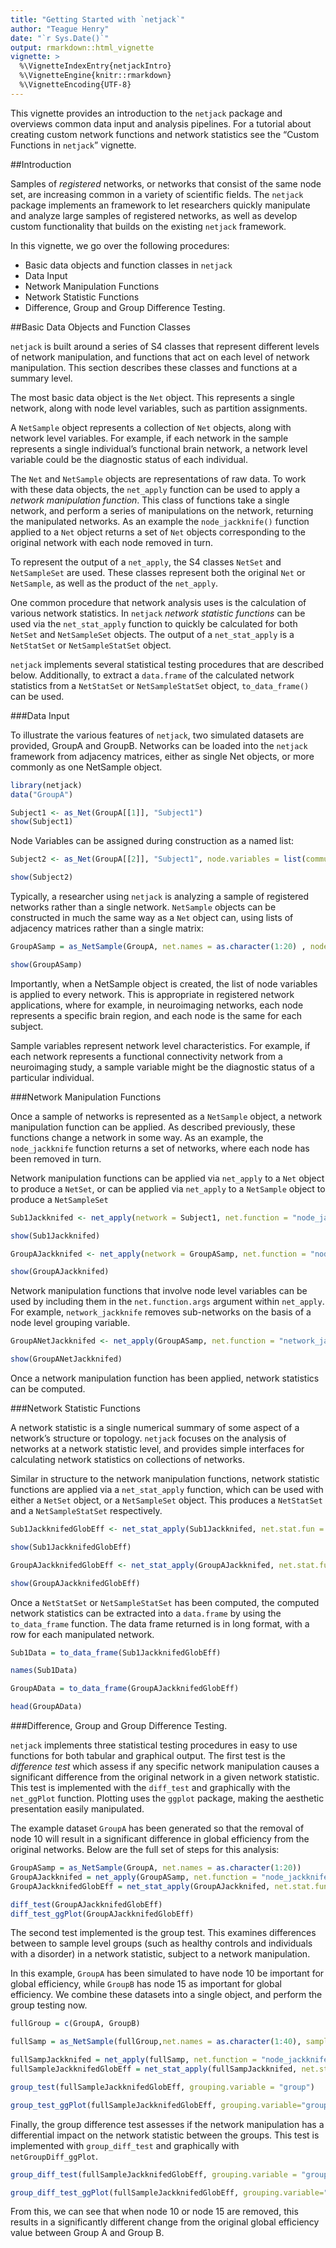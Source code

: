 ```yaml
---
title: "Getting Started with `netjack`"
author: "Teague Henry"
date: "`r Sys.Date()`"
output: rmarkdown::html_vignette
vignette: >
  %\VignetteIndexEntry{netjackIntro}
  %\VignetteEngine{knitr::rmarkdown}
  %\VignetteEncoding{UTF-8}
---
```


This vignette provides an introduction to the `netjack` package and overviews common data input and analysis pipelines. For a tutorial about creating custom network functions and network statistics see the "Custom Functions in `netjack`" vignette.

##Introduction

Samples of _registered_ networks, or networks that consist of the same node set, are increasing common in a variety of scientific fields. The `netjack` package implements an framework to let researchers quickly manipulate and analyze large samples of registered networks, as well as develop custom functionality that builds on the existing `netjack` framework. 

In this vignette, we go over the following procedures:

- Basic data objects and function classes in `netjack`
- Data Input
- Network Manipulation Functions
- Network Statistic Functions
- Difference, Group and Group Difference Testing.


##Basic Data Objects and Function Classes

`netjack` is built around a series of S4 classes that represent different levels of network manipulation, and functions that act on each level of network manipulation. This section describes these classes and functions at a summary level.

The most basic data object is the `Net` object. This represents a single network, along with node level variables, such as partition assignments. 

A `NetSample` object represents a collection of `Net` objects, along with network level variables. For example, if each network in the sample represents a single individual's functional brain network, a network level variable could be the diagnostic status of each individual. 

The `Net` and `NetSample` objects are representations of raw data. To work with these data objects, the `net_apply` function can be used to apply a _network manipulation function_. This class of functions take a single network, and perform a series of manipulations on the network, returning the manipulated networks. As an example the `node_jackknife()` function applied to a `Net` object returns a set of `Net` objects corresponding to the original network with each node removed in turn.

To represent the output of a `net_apply`, the S4 classes `NetSet` and `NetSampleSet` are used. These classes represent both the original `Net` or `NetSample`, as well as the product of the `net_apply`.

One common procedure that network analysis uses is the calculation of various network statistics. In `netjack` _network statistic functions_ can be used via the `net_stat_apply` function to quickly be calculated for both `NetSet` and `NetSampleSet` objects.  The output of a `net_stat_apply` is a `NetStatSet` or `NetSampleStatSet` object. 

`netjack` implements several statistical testing procedures that are described below. Additionally, to extract a `data.frame` of the calculated network statistics from a `NetStatSet` or `NetSampleStatSet` object, `to_data_frame()` can be used.

###Data Input

To illustrate the various features of `netjack`, two simulated datasets are provided, GroupA and GroupB.  Networks can be loaded into the `netjack` framework from adjacency matrices, either as single Net objects, or more commonly as one NetSample object.

```r
library(netjack)
data("GroupA")

Subject1 <- as_Net(GroupA[[1]], "Subject1")
show(Subject1)

```

Node Variables can be assigned during construction as a named list:

```r
Subject2 <- as_Net(GroupA[[2]], "Subject1", node.variables = list(community = c(rep(1,10), rep(2,10))))

show(Subject2)

```

Typically, a researcher using `netjack` is analyzing a sample of registered networks rather than a single network. `NetSample` objects can be constructed in much the same way as a `Net` object can, using lists of adjacency matrices rather than a single matrix:

```r
GroupASamp = as_NetSample(GroupA, net.names = as.character(1:20) , node.variables = list(community = c(rep(1,10), rep(2,10))), sample.variables = list(group = rep(1, 20)))

show(GroupASamp)


```

Importantly, when a NetSample object is created, the list of node variables is applied to every network. This is appropriate in registered network applications, where for example, in neuroimaging networks, each node represents a specific brain region, and each node is the same for each subject.

Sample variables represent network level characteristics. For example, if each network represents a functional connectivity network from a neuroimaging study, a sample variable might be the diagnostic status of a particular individual. 

###Network Manipulation Functions

Once a sample of networks is represented as a `NetSample` object, a network manipulation function can be applied. As described previously, these functions change a network in some way. As an example, the `node_jackknife` function returns a set of networks, where each node has been removed in turn.

Network manipulation functions can be applied via `net_apply` to a `Net` object to produce a `NetSet`, or can be applied via `net_apply` to a `NetSample` object to produce a `NetSampleSet`

```r
Sub1Jackknifed <- net_apply(network = Subject1, net.function = "node_jackknife")

show(Sub1Jackknifed)

GroupAJackknifed <- net_apply(network = GroupASamp, net.function = "node_jackknife")

show(GroupAJackknifed)
```

Network manipulation functions that involve node level variables can be used by including them in the `net.function.args` argument within `net_apply`. For example, `network_jackknife` removes sub-networks on the basis of a node level grouping variable.

```r

GroupANetJackknifed <- net_apply(GroupASamp, net.function = "network_jackknife", net.function.args = list(network.variable = "community"))

show(GroupANetJackknifed)

```

Once a network manipulation function has been applied, network statistics can be computed.

###Network Statistic Functions

A network statistic is a single numerical summary of some aspect of a network's structure or topology. `netjack` focuses on the analysis of networks at a network statistic level, and provides simple interfaces for calculating network statistics on collections of networks.

Similar in structure to the network manipulation functions, network statistic functions are applied via a `net_stat_apply` function, which can be used with either a `NetSet` object, or a `NetSampleSet` object. This produces a `NetStatSet` and a `NetSampleStatSet` respectively.

```r

Sub1JackknifedGlobEff <- net_stat_apply(Sub1Jackknifed, net.stat.fun = global_efficiency)

show(Sub1JackknifedGlobEff)

GroupAJackknifedGlobEff <- net_stat_apply(GroupAJackknifed, net.stat.fun = global_efficiency)

show(GroupAJackknifedGlobEff)


```

Once a `NetStatSet` or `NetSampleStatSet` has been computed, the computed network statistics can be extracted into a `data.frame` by using the `to_data_frame` function. The data frame returned is in long format, with a row for each manipulated network.

```r

Sub1Data = to_data_frame(Sub1JackknifedGlobEff)

names(Sub1Data)

GroupAData = to_data_frame(GroupAJackknifedGlobEff)

head(GroupAData)

```

###Difference, Group and Group Difference Testing.

`netjack` implements three statistical testing procedures in easy to use functions for both tabular and graphical output. The first test is the _difference test_ which assess if any specific network manipulation causes a significant difference from the original network in a given network statistic. This test is implemented with the `diff_test` and graphically with the `net_ggPlot` function. Plotting uses the `ggplot` package, making the aesthetic presentation easily manipulated.

The example dataset `GroupA` has been generated so that the removal of node 10 will result in a significant difference in global efficiency from the original networks. Below are the full set of steps for this analysis:

```r

GroupASamp = as_NetSample(GroupA, net.names = as.character(1:20))
GroupAJackknifed = net_apply(GroupASamp, net.function = "node_jackknife")
GroupAJackknifedGlobEff = net_stat_apply(GroupAJackknifed, net.stat.fun =  "global_efficiency")

diff_test(GroupAJackknifedGlobEff)
diff_test_ggPlot(GroupAJackknifedGlobEff)


```

The second test implemented is the group test. This examines differences between to sample level groups (such as healthy controls and individuals with a disorder) in a network statistic, subject to a network manipulation.

In this example, `GroupA` has been simulated to have node 10 be important for global efficiency, while `GroupB` has node 15 as important for global efficiency. We combine these datasets into a single object, and perform the group testing now.

```r

fullGroup = c(GroupA, GroupB)

fullSamp = as_NetSample(fullGroup,net.names = as.character(1:40), sample.variables = list(group = c(rep("GroupA", 20), rep("GroupB", 20))))

fullSampJackknifed = net_apply(fullSamp, net.function = "node_jackknife")
fullSampleJackknifedGlobEff = net_stat_apply(fullSampJackknifed, net.stat.fun = "global_efficiency")

group_test(fullSampleJackknifedGlobEff, grouping.variable = "group")

group_test_ggPlot(fullSampleJackknifedGlobEff, grouping.variable="group")

```

Finally, the group difference test assesses if the network manipulation has a differential impact on the network statistic between the groups. This test is implemented with `group_diff_test` and graphically with `netGroupDiff_ggPlot`.

```r
group_diff_test(fullSampleJackknifedGlobEff, grouping.variable = "group")

group_diff_test_ggPlot(fullSampleJackknifedGlobEff, grouping.variable="group")

```

From this, we can see that when node 10 or node 15 are removed, this results in a significantly different change from the original global efficiency value between Group A and Group B.

